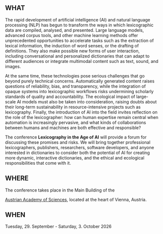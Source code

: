 ## WHAT

The rapid development of artificial intelligence (AI) and natural language processing (NLP) has begun to transform the ways in which lexicographic data are compiled, analysed, and presented. Large language models, advanced corpus tools, and other machine learning methods offer unprecedented opportunities to accelerate tasks such as the extraction of lexical information, the induction of word senses, or the drafting of definitions. They also make possible new forms of user interaction, including conversational and personalized dictionaries that can adapt to different audiences or integrate multimodal content such as text, sound, and images. 

At the same time, these technologies pose serious challenges that go beyond purely technical concerns. Automatically generated content raises questions of reliability, bias, and transparency, while the integration of opaque systems into lexicographic workflows risks undermining scholarly standards of quality and accountability. The ecological impact of large-scale AI models must also be taken into consideration, raising doubts about their long-term sustainability in resource-intensive projects such as lexicography. Finally, the introduction of AI into the field invites reflection on the role of the lexicographer: how can human expertise remain central when automation is increasingly pervasive, and what kinds of collaborations between humans and machines are both effective and responsible? 

The conference **Lexicography in the Age of AI** will provide a forum for discussing these promises and risks. We will bring together professional lexicographers, publishers, researchers, software developers, and anyone interested in dictionaries to consider both the potential of AI for creating more dynamic, interactive dictionaries, and the ethical and ecological responsibilities that come with it. 

## WHERE

The conference takes place in the Main Building of the

[Austrian Academy of Sciences](https://www.oeaw.ac.at), located at the heart of Vienna, Austria.

## WHEN

Tuesday, 29. September - Saturday, 3. October 2026
